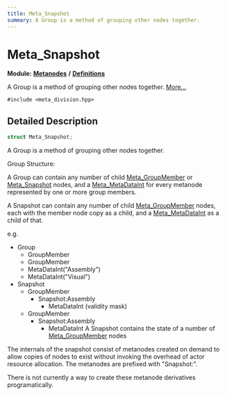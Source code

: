 ```yaml
---
title: Meta_Snapshot
summary: A Group is a method of grouping other nodes together. 
---
```


# Meta_Snapshot

**Module:** **[Metanodes](../../modules/metanodes/index.mdx)** **/** **[Definitions](../../modules/metanodes/definitions.mdx)**

A Group is a method of grouping other nodes together.  [More...](#detailed-description)

`#include <meta_division.hpp>`

## Detailed Description

```cpp
struct Meta_Snapshot;
```

A Group is a method of grouping other nodes together. 

Group Structure:

A Group can contain any number of child [Meta_GroupMember](../metanodes/meta-group-member.mdx) or [Meta_Snapshot](../metanodes/meta-snapshot.mdx) nodes, and a [Meta_MetaDataInt](../metanodes/meta-meta-data-int.mdx) for every metanode represented by one or more group members.

A Snapshot can contain any number of child [Meta_GroupMember](../metanodes/meta-group-member.mdx) nodes, each with the member node copy as a child, and a [Meta_MetaDataInt](../metanodes/meta-meta-data-int.mdx) as a child of that.

e.g.

* Group
    * GroupMember
    * GroupMember
    * MetaDataInt("Assembly")
    * MetaDataInt("Visual")
* Snapshot
    * GroupMember
        * Snapshot:Assembly
            * MetaDataInt (validity mask)
    * GroupMember
        * Snapshot:Assembly
            * MetaDataInt A Snapshot contains the state of a number of [Meta_GroupMember](../metanodes/meta-group-member.mdx) nodes

The internals of the snapshot consist of metanodes created on demand to allow copies of nodes to exist without invoking the overhead of actor resource allocation. The metanodes are prefixed with "Snapshot:".

There is not currently a way to create these metanode derivatives programatically. 
